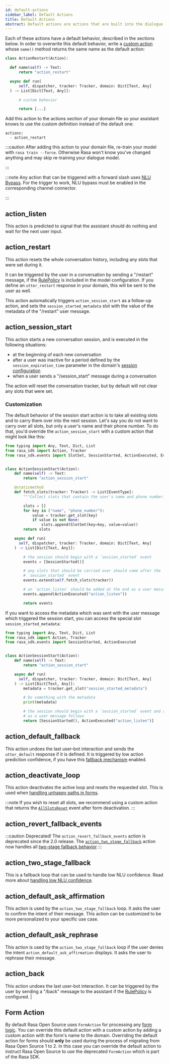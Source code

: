 ```yaml
---
id: default-actions
sidebar_label: Default Actions
title: Default Actions
abstract: Default actions are actions that are built into the dialogue manager by default. Most of these are automatically predicted based on certain conversation situations. You may want to customize these to personalize your assistant.
---
```


Each of these actions have a default behavior, described in the sections below.
In order to overwrite this default behavior, write a [custom action](./custom-actions.mdx)
whose `name()` method returns the same name as the default action:

  ```python
  class ActionRestart(Action):

    def name(self) -> Text:
        return "action_restart"

    async def run(
        self, dispatcher, tracker: Tracker, domain: Dict[Text, Any]
    ) -> List[Dict[Text, Any]]:

        # custom behavior

        return [...]
  ```

Add this action to the actions section of your domain file so your assistant knows
to use the custom definition instead of the default one:

  ```yaml-rasa
  actions:
    - action_restart
  ```

:::caution
After adding this action to your domain file, re-train your model with
`rasa train --force`. Otherwise Rasa won't know you've changed anything
and may skip re-training your dialogue model.

:::

:::note
Any action that can be triggered with a forward slash uses [NLU Bypass](/nlu-training-data/#nlu-bypass).
For the trigger to work, NLU bypass must be enabled in the corresponding channel connector.

:::

## action_listen
This action is predicted to signal that the assistant should do nothing and wait
for the next user input.

## action_restart
This action resets the whole conversation history, including any slots that were
set during it.

It can be triggered by the user in a conversation by sending a
"/restart" message, if the [RulePolicy](./rules.mdx) is included in the model configuration.
If you define an `utter_restart` response in your domain, this will be sent to the user as well.

This action automatically triggers `action_session_start` as a follow-up action, and sets the
`session_started_metadata` slot with the value of the metadata of the "/restart" user message.

## action_session_start

This action starts a new conversation session, and is executed in the following
situations:
  * at the beginning of each new conversation
  * after a user was inactive for a period defined by the `session_expiration_time` parameter in the domain's
[session configuration](./domain.mdx#session-configuration)
  * when a user sends a "/session_start" message during a conversation

The action will reset the conversation tracker, but by default will not clear any slots that were set.

### Customization

The default behavior of the session start action is to take all existing slots and to
carry them over into the next session. Let's say you do not want to carry over all
slots, but only a user's name and their phone number. To do that, you'd override the
`action_session_start` with a custom action that might look like this:

```python
from typing import Any, Text, Dict, List
from rasa_sdk import Action, Tracker
from rasa_sdk.events import SlotSet, SessionStarted, ActionExecuted, EventType


class ActionSessionStart(Action):
    def name(self) -> Text:
        return "action_session_start"

    @staticmethod
    def fetch_slots(tracker: Tracker) -> List[EventType]:
        """Collect slots that contain the user's name and phone number."""

        slots = []
        for key in ("name", "phone_number"):
            value = tracker.get_slot(key)
            if value is not None:
                slots.append(SlotSet(key=key, value=value))
        return slots

    async def run(
      self, dispatcher, tracker: Tracker, domain: Dict[Text, Any]
    ) -> List[Dict[Text, Any]]:

        # the session should begin with a `session_started` event
        events = [SessionStarted()]

        # any slots that should be carried over should come after the
        # `session_started` event
        events.extend(self.fetch_slots(tracker))

        # an `action_listen` should be added at the end as a user message follows
        events.append(ActionExecuted("action_listen"))

        return events
```

If you want to access the metadata which was sent with the user message which triggered
the session start, you can access the special slot `session_started_metadata`:

```python
from typing import Any, Text, Dict, List
from rasa_sdk import Action, Tracker
from rasa_sdk.events import SessionStarted, ActionExecuted


class ActionSessionStart(Action):
    def name(self) -> Text:
        return "action_session_start"

    async def run(
      self, dispatcher, tracker: Tracker, domain: Dict[Text, Any]
    ) -> List[Dict[Text, Any]]:
        metadata = tracker.get_slot("session_started_metadata")

        # Do something with the metadata
        print(metadata)

        # the session should begin with a `session_started` event and an `action_listen`
        # as a user message follows
        return [SessionStarted(), ActionExecuted("action_listen")]
```

## action_default_fallback

This action undoes the last user-bot interaction and sends the `utter_default` response if it is defined.
It is triggered by low action prediction confidence, if you have this [fallback mechanism](./fallback-handoff.mdx) enabled.

## action_deactivate_loop

This action deactivates the active loop and resets the requested slot. This is used when
[handling unhappy paths in forms](./forms.mdx#writing-stories--rules-for-unhappy-form-paths).

:::note
If you wish to reset all slots, we recommend using a custom action
that returns the [`AllSlotsReset`](https://rasa.com/docs/rasa/reference/rasa/shared/core/events#allslotsreset-objects) event after form deactivation.
:::

## action_revert_fallback_events

:::caution Deprecated!
The `action_revert_fallback_events` action is deprecated since the 2.0 release.
The [`action_two_stage_fallback`](./default-actions.mdx#action_two_stage_fallback) action
now handles all [two-stage fallback behavior](./fallback-handoff.mdx)
:::

## action_two_stage_fallback

This is a fallback loop that can be used to handle low NLU confidence. Read more about
[handling low NLU confidence](./fallback-handoff.mdx#nlu-fallback).

## action_default_ask_affirmation

This action is used by the `action_two_stage_fallback` loop. It asks the user to confirm
the intent of their message. This action can be customized to be more personalized
to your specific use case.

## action_default_ask_rephrase

This action is used by the `action_two_stage_fallback` loop if the user denies the
intent `action_default_ask_affirmation` displays. It asks the user to rephrase
their message.

## action_back

This action undoes the last user-bot interaction. It can be triggered by the user
by sending a "/back" message to the assistant if the [RulePolicy](./policies.mdx#rule-policy) is configured.
                                                                                                                                                                                                                                                                        |
## Form Action

By default Rasa Open Source uses `FormAction` for processing any
[form logic](forms.mdx). You can override this default action with a custom action by
adding a custom action with the form's name to the domain.
Overriding the default action for forms should **only** be used during the process of
migrating from Rasa Open Source 1 to 2. In this case you can override the default
action to instruct Rasa Open Source to use the deprecated `FormAction` which is part of
the Rasa SDK.

